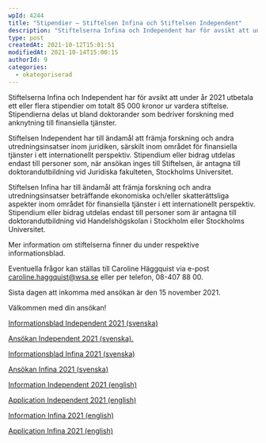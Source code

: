 ```yaml
---
wpId: 4244
title: "Stipendier – Stiftelsen Infina och Stiftelsen Independent"
description: "Stiftelserna Infina och Independent har för avsikt att under år 2021 utbetala ett eller flera stipendier om totalt 85 000 kronor ur vardera stiftelse. Stipendierna delas ut bland doktorander som&hellip;"
type: post
createdAt: 2021-10-12T15:01:51
modifiedAt: 2021-10-14T15:00:15
authorId: 9
categories:
  - okategoriserad
---
```


Stiftelserna Infina och Independent har för avsikt att under år 2021 utbetala ett eller flera stipendier om totalt 85 000 kronor ur vardera stiftelse. Stipendierna delas ut bland doktorander som bedriver forskning med anknytning till finansiella tjänster.

Stiftelsen Independent har till ändamål att främja forskning och andra utredningsinsatser inom juridiken, särskilt inom området för finansiella tjänster i ett internationellt perspektiv. Stipendium eller bidrag utdelas endast till personer som, när ansökan inges till Stiftelsen, är antagna till doktorandutbildning vid Juridiska fakulteten, Stockholms Universitet.

Stiftelsen Infina har till ändamål att främja forskning och andra utredningsinsatser beträffande ekonomiska och/eller skatterättsliga aspekter inom området för finansiella tjänster i ett internationellt perspektiv. Stipendium eller bidrag utdelas endast till personer som är antagna till doktorandutbildning vid Handelshögskolan i Stockholm eller Stockholms Universitet.

Mer information om stiftelserna finner du under respektive informationsblad.

Eventuella frågor kan ställas till Caroline Häggquist via e-post [caroline.haggquist@wsa.se](caroline.haggquist@wsa.se) eller per telefon, 08-407 88 00.

Sista dagen att inkomma med ansökan är den 15 november 2021.

Välkommen med din ansökan!

[Informationsblad Independent 2021 (svenska)](/app/uploads/2021/10/Informationsblad-Independent-2021-svenska.pdf)

[Ansökan Independent 2021 (svenska).](/app/uploads/2021/10/Ansokan-Independent-2021-svenska.pdf)

[Informationsblad Infina 2021 (svenska)](/app/uploads/2021/10/Informationsblad-Infina-2021-svenska.pdf)

[Ansökan Infina 2021 (svenska)](/app/uploads/2021/10/Ansokan-Infina-2021-svenska.pdf)

[Information Independent 2021 (english)](/app/uploads/2021/10/Information-Independent-2021-english.pdf)

[Application Independent 2021 (english)](/app/uploads/2021/10/Application-Independent-2021-english.pdf)

[Information Infina 2021 (english)](/app/uploads/2021/10/Informationsblad-Infina-2021-engelska.pdf)

[Application Infina 2021 (english)](/app/uploads/2021/10/Application-Infina-2021-english.pdf)